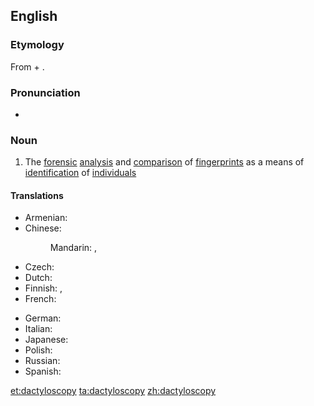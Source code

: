 ==English==

===Etymology===
From {{etyl|grc}} {{term|δάκτυλος||finger|tr=daktylos|lang=grc|sc=polytonic||finger}} + {{term|σκοπέω||I look at|tr=skopeō|lang=grc|sc=polytonic}}.

===Pronunciation===
* {{a|UK}} {{IPA|/ˌdæktɪlˈɒskəpi/}}

===Noun===
{{en-noun|-}}

# The [[forensic]] [[analysis]] and [[comparison]] of [[fingerprint]]s as a means of [[identification]] of [[individual]]s

====Translations====
{{trans-top|forensic analysis of fingerprints}}
* Armenian: {{t|hy|դակտիլոսկոպիա|tr=daktiloskopia|sc=Armn}}
* Chinese:
*: Mandarin: {{t|cmn|指紋法|sc=Hani}}, {{t|cmn|指纹法|tr=zhǐwénfǎ|sc=Hani}}
* Czech: {{t-|cs|daktyloskopie|f}}
* Dutch: {{t+|nl|dactyloscopie|f}}
* Finnish: {{t-|fi|sormenjälkitutkimus}}, {{t+|fi|daktyloskopia}}
* French: {{t+|fr|dactyloscopie|f}}
{{trans-mid}}
* German: {{t+|de|Daktyloskopie|f}}
* Italian: {{t-|it|dattiloscopia|f}}
* Japanese: {{t-|ja|指紋鑑定|tr=しもんかんてい, shimon kantei|sc=Jpan}}
* Polish: {{t-|pl|daktyloskopia|f}}
* Russian: {{t+|ru|дактилоскопия|f|tr=daktiloskopíja|sc=Cyrl}}
* Spanish: {{t+|es|dactiloscopia|f}}
{{trans-bottom}}

[[et:dactyloscopy]]
[[ta:dactyloscopy]]
[[zh:dactyloscopy]]
